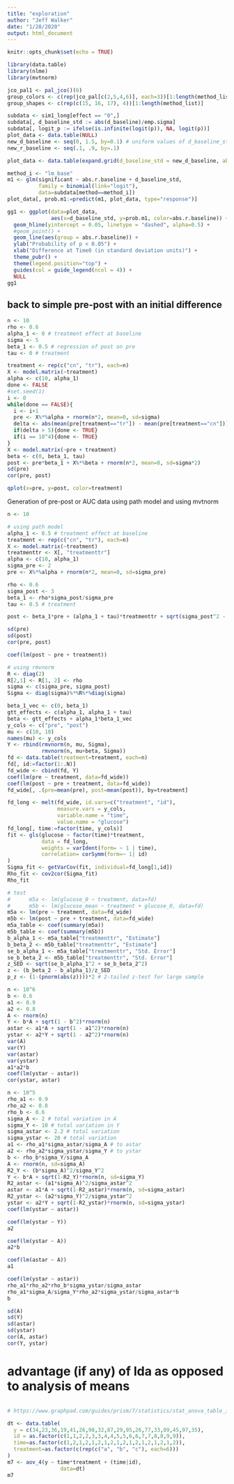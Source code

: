 ```yaml
---
title: "exploration"
author: "Jeff Walker"
date: "1/28/2020"
output: html_document
---
```


```r
knitr::opts_chunk$set(echo = TRUE)

library(data.table)
library(nlme)
library(mvtnorm)
```


```r
jco_pal1 <- pal_jco()(6)
group_colors <- c(rep(jco_pal[c(2,5,4,6)], each=3))[1:length(method_list)]
group_shapes <- c(rep(c(15, 16, 17), 4))[1:length(method_list)]

subdata <- sim1_long[effect == "0",]
subdata[, d_baseline_std := abs(d_baseline)/emp.sigma]
subdata[, logit_p := ifelse(is.infinite(logit(p)), NA, logit(p))]
plot_data <- data.table(NULL)
new_d_baseline <- seq(0, 1.5, by=0.1) # uniform values of d_baseline_std for prediction
new_r_baseline <- seq(.1, .9, by=.1)

plot_data <- data.table(expand.grid(d_baseline_std = new_d_baseline, abs.r.baseline = new_r_baseline))

method_i <- "lm_base"
m1 <- glm(significant ~ abs.r.baseline + d_baseline_std, 
          family = binomial(link="logit"), 
          data=subdata[method==method_i])
plot_data[, prob.m1:=predict(m1, plot_data, type="response")]

gg1 <- ggplot(data=plot_data,
              aes(x=d_baseline_std, y=prob.m1, color=abs.r.baseline)) +
  geom_hline(yintercept = 0.05, linetype = "dashed", alpha=0.5) +
  #geom_point() +
  geom_line(aes(group = abs.r.baseline)) +
  ylab("Probability of p < 0.05") +
  xlab("Difference at Time0 (in standard deviation units)") +
  theme_pubr() +
  theme(legend.position="top") +
  guides(col = guide_legend(ncol = 4)) +
  NULL
gg1

```

## back to simple pre-post with an initial difference

```r
n <- 10
rho <- 0.6
alpha_1 <- 0 # treatment effect at baseline
sigma <- 5
beta_1 <- 0.5 # regression of post on pre
tau <- 0 # treatment

treatment <- rep(c("cn", "tr"), each=n)
X <- model.matrix(~treatment)
alpha <- c(10, alpha_1)
done <- FALSE
#set.seed(1)
i <- 0
while(done == FALSE){
  i <- i+1
  pre <- X%*%alpha + rnorm(n*2, mean=0, sd=sigma)
  delta <- abs(mean(pre[treatment=="tr"]) - mean(pre[treatment=="cn"]))
  if(delta > 5){done <- TRUE}
  if(i == 10^4){done <- TRUE}
}
X <- model.matrix(~pre + treatment)
beta <- c(0, beta_1, tau)
post <- pre*beta_1 + X%*%beta + rnorm(n*2, mean=0, sd=sigma*2)
sd(pre)
cor(pre, post)

qplot(x=pre, y=post, color=treatment) 
```


Generation of pre-post or AUC data using path model and using mvtnorm
```r
n <- 10

# using path model
alpha_1 <- 0.5 # treatment effect at baseline
treatment <- rep(c("cn", "tr"), each=n)
X <- model.matrix(~treatment)
treatmenttr <- X[, "treatmenttr"]
alpha <- c(10, alpha_1)
sigma_pre <- 2
pre <- X%*%alpha + rnorm(n*2, mean=0, sd=sigma_pre)

rho <- 0.6
sigma_post <- 3
beta_1 <- rho*sigma_post/sigma_pre
tau <- 0.5 # treatment

post <- beta_1*pre + (alpha_1 + tau)*treatmenttr + sqrt(sigma_post^2 - (beta_1*sigma_pre)^2)*rnorm(n*2)

sd(pre)
sd(post)
cor(pre, post)

coef(lm(post ~ pre + treatment))

# using rmvnorm
R <- diag(2)
R[2,1] <- R[1, 2] <- rho
sigma <- c(sigma_pre, sigma_post)
Sigma <- diag(sigma)%*%R%*%diag(sigma)

beta_1_vec <- c(0, beta_1)
gtt_effects <- c(alpha_1, alpha_1 + tau)
beta <- gtt_effects + alpha_1*beta_1_vec
y_cols <- c("pre", "post")
mu <- c(10, 10)
names(mu) <- y_cols
Y <- rbind(rmvnorm(n, mu, Sigma),
           rmvnorm(n, mu+beta, Sigma))
fd <- data.table(treatment=treatment, each=n)
fd[, id:=factor(1:.N)]
fd_wide <- cbind(fd, Y)
coef(lm(pre ~ treatment, data=fd_wide))
coef(lm(post ~ pre + treatment, data=fd_wide))
fd_wide[, .(pre=mean(pre), post=mean(post)), by=treatment]

fd_long <- melt(fd_wide, id.vars=c("treatment", "id"),
                measure.vars = y_cols,
                variable.name = "time",
                value.name = "glucose")
fd_long[, time:=factor(time, y_cols)]
fit <- gls(glucose ~ factor(time)*treatment,
           data = fd_long,
           weights = varIdent(form= ~ 1 | time),
           correlation= corSymm(form=~ 1| id)
)
Sigma_fit <- getVarCov(fit, individual=fd_long[1,id])
Rho_fit <- cov2cor(Sigma_fit)
Rho_fit

# test
#      m5a <- lm(glucose_0 ~ treatment, data=fd)
#      m5b <- lm(glucose_mean ~ treatment + glucose_0, data=fd)
m5a <- lm(pre ~ treatment, data=fd_wide)
m5b <- lm(post ~ pre + treatment, data=fd_wide)
m5a_table <- coef(summary(m5a))
m5b_table <- coef(summary(m5b))
b_alpha_1 <- m5a_table["treatmenttr", "Estimate"]
b_beta_2 <- m5b_table["treatmenttr", "Estimate"]
se_b_alpha_1 <- m5a_table["treatmenttr", "Std. Error"]
se_b_beta_2 <- m5b_table["treatmenttr", "Std. Error"]
z_SED <- sqrt(se_b_alpha_1^2 + se_b_beta_2^2)
z <- (b_beta_2 - b_alpha_1)/z_SED
p_z <- (1-(pnorm(abs(z))))*2 # 2-tailed z-test for large sample
```

```r
n <- 10^6
b <- 0.6
a1 <- 0.9
a2 <- 0.8
A <- rnorm(n)
Y <- b*A + sqrt(1 - b^2)*rnorm(n)
astar <- a1*A + sqrt(1 - a1^2)*rnorm(n)
ystar <- a2*Y + sqrt(1 - a2^2)*rnorm(n)
var(A)
var(Y)
var(astar)
var(ystar)
a1*a2*b
coef(lm(ystar ~ astar))
cor(ystar, astar)

n <- 10^5
rho_a1 <- 0.9
rho_a2 <- 0.8
rho_b <- 0.6
sigma_A <- 2 # total variation in A
sigma_Y <- 10 # total variation in Y
sigma_astar <- 2.2 # total variation
sigma_ystar <- 20 # total variation
a1 <- rho_a1*sigma_astar/sigma_A # to astar
a2 <- rho_a2*sigma_ystar/sigma_Y # to ystar
b <- rho_b*sigma_Y/sigma_A
A <- rnorm(n, sd=sigma_A)
R2_Y <- (b*sigma_A)^2/sigma_Y^2
Y <- b*A + sqrt(1-R2_Y)*rnorm(n, sd=sigma_Y)
R2_astar <- (a1*sigma_A)^2/sigma_astar^2
astar <- a1*A + sqrt(1-R2_astar)*rnorm(n, sd=sigma_astar)
R2_ystar <- (a2*sigma_Y)^2/sigma_ystar^2
ystar <- a2*Y + sqrt(1-R2_ystar)*rnorm(n, sd=sigma_ystar)
coef(lm(ystar ~ astar))
```

```r
coef(lm(ystar ~ Y))
a2
```

```r
coef(lm(ystar ~ A))
a2*b
```

```r
coef(lm(astar ~ A))
a1
```

```r
coef(lm(ystar ~ astar))
rho_a1*rho_a2*rho_b*sigma_ystar/sigma_astar
rho_a1*sigma_A/sigma_Y*rho_a2*sigma_ystar/sigma_astar*b
b
```


```r
sd(A)
sd(Y)
sd(astar)
sd(ystar)
cor(A, astar)
cor(Y, ystar)
```

# advantage (if any) of lda as opposed to analysis of means

```r

```


```r
# https://www.graphpad.com/guides/prism/7/statistics/stat_anova_table_in_two_ways_rm_ano.htm

dt <- data.table(
  y = c(34,23,36,19,41,26,98,32,87,29,95,26,77,33,89,45,97,35),
  id = as.factor(c(1,1,2,2,3,3,4,4,5,5,6,6,7,7,8,8,9,9)),
  time=as.factor(c(1,2,1,2,1,2,1,2,1,2,1,2,1,2,1,2,1,2)),
  treatment=as.factor(c(rep(c("a", "b", "c"), each=6)))
)
m7 <- aov_4(y ~ time*treatment + (time|id),
                 data=dt)
m7
```

